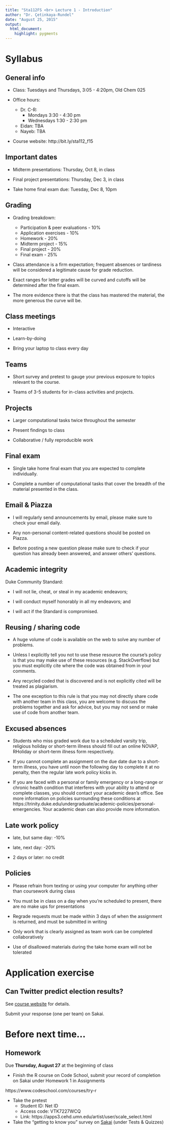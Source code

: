 ```yaml
---
title: "Sta112FS <br> Lecture 1 - Introduction"
author: "Dr. Çetinkaya-Rundel"
date: "August 25, 2015"
output:
  html_document:
    highlight: pygments
---
```


# Syllabus

## General info

- Class: Tuesdays and Thursdays, 3:05 - 4:20pm, Old Chem 025

- Office hours: 
    - Dr. C-R: 
        + Mondays 3:30 - 4:30 pm
        + Wednesdays 1:30 - 2:30 pm
    - Eidan: TBA
    - Nayeb: TBA

- Course website: http://bit.ly/sta112_f15

## Important dates

- Midterm presentations: Thursday, Oct 8, in class

- Final project presentations: Thursday, Dec 3, in class

- Take home final exam due: Tuesday, Dec 8, 10pm

## Grading {.smaller}

- Grading breakdown:
    - Participation \& peer evaluations - 10%
    - Application exercises - 10%
    - Homework - 20%
    - Midterm project - 15%
    - Final project - 20%
    - Final exam - 25%

- Class attendance is a firm expectation; frequent absences or tardiness 
will be considered a legitimate cause for grade reduction.

- Exact ranges for letter grades will be curved and cutoffs will be 
determined after the final exam.

- The more evidence there is that the class has mastered the material, the 
more generous the curve will be.

## Class meetings

- Interactive

- Learn-by-doing

- Bring your laptop to class every day

## Teams

- Short survey and pretest to gauge your previous exposure to topics 
relevant to the course.

- Teams of 3-5 students for in-class activities and projects.

## Projects

- Larger computational tasks twice throughout the semester

- Present findings to class

- Collaborative / fully reproducible work

## Final exam

- Single take home final exam that you are expected to complete 
individually.

- Complete a number of computational tasks that cover the breadth of the 
material presented in the class.

## Email & Piazza

- I will regularly send announcements by email, please make sure to check 
your email daily.

- Any non-personal content-related questions should be posted on Piazza.

- Before posting a new question please make sure to check if your question 
has already been answered, and answer others' questions.

## Academic integrity

Duke Community Standard:

- I will not lie, cheat, or steal in my academic endeavors;

- I will conduct myself honorably in all my endeavors; and

- I will act if the Standard is compromised.

## Reusing / sharing code

- A huge volume of code is available on the web to solve any number of 
problems.

- Unless I explicitly tell you not to use these resource the course’s 
policy is that you may make use of these resources (e.g. StackOverflow) 
but you must explicitly cite where the code was obtained from in your 
comments.

- Any recycled coded that is discovered and is not explicitly cited will 
be treated as plagiarism.

- The one exception to this rule is that you may not directly share code 
with another team in this class, you are welcome to discuss the problems 
together and ask for advice, but you may not send or make use of code from 
another team.

## Excused absences

- Students who miss graded work due to a scheduled varsity trip, religious 
holiday or short-term illness should fill out an online NOVAP, RHoliday or 
short-term illness form respectively.

- If you cannot complete an assignment on the due date due to a short-term 
illness, you have until noon the following day to complete it at no 
penalty, then the regular late work policy kicks in.

- If you are faced with a personal or family emergency or a long-range or 
chronic health condition that interferes with your ability to attend or 
complete classes, you should contact your academic dean’s office. See more 
information on policies surrounding these conditions 
at https://trinity.duke.edu/undergraduate/academic-policies/personal-emergencies. 
Your academic dean can also provide more information.

## Late work policy

- late, but same day: -10%

- late, next day: -20%

- 2 days or later: no credit

## Policies

- Please refrain from texting or using your computer for anything other 
than coursework during class

- You must be in class on a day when you're scheduled to present, there are 
no make ups for presentations

- Regrade requests must be made within 3 days of when the assignment is 
returned, and must be submitted in writing

- Only work that is clearly assigned as team work can be completed 
collaboratively

- Use of disallowed materials during the take home exam will not be 
tolerated

# Application exercise

## Can Twitter predict election results?

See [course website](https://stat.duke.edu/courses/Fall15/sta112.01/) for 
details.

Submit your response (one per team) on Sakai.

# Before next time...

## Homework

Due **Thursday, August 27** at the beginning of class

- Finish the R course on Code School, submit your record of completion on Sakai under Homework 1 in Assignments

https://www.codeschool.com/courses/try-r

- Take the pretest
    - Student ID: Net ID
    - Access code: VTK7227WCQ
    - Link: https://apps3.cehd.umn.edu/artist/user/scale_select.html

- Take the "getting to know you" survey on [Sakai](https://sakai.duke.edu/samigo-app/servlet/Login?id=6fa7ebf3-01af-42a6-91ba-3e813d3901221440476100743) (under Tests & Quizzes)